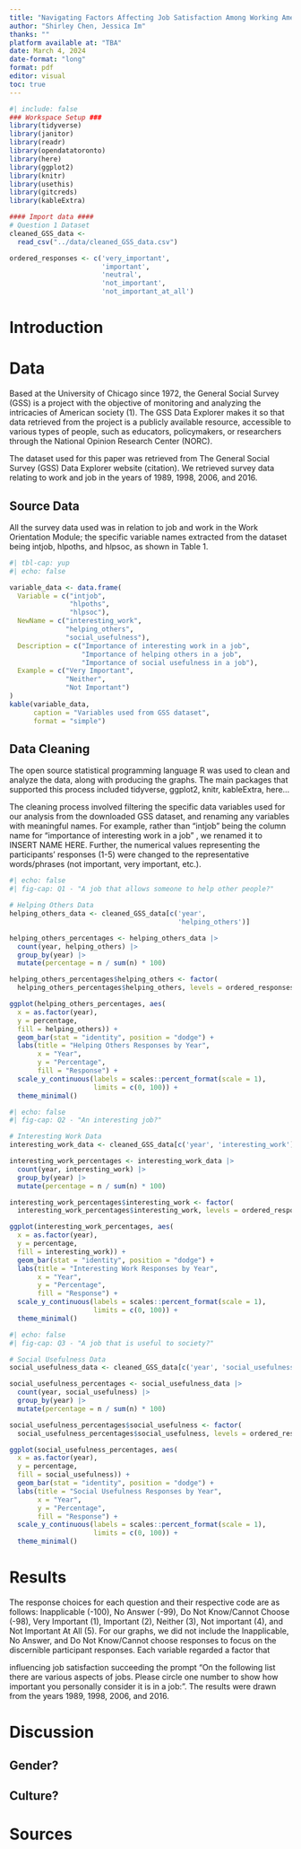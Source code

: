 ```yaml
---
title: "Navigating Factors Affecting Job Satisfaction Among Working Americans"
author: "Shirley Chen, Jessica Im"
thanks: ""
platform available at: "TBA"
date: March 4, 2024
date-format: "long" 
format: pdf
editor: visual
toc: true
---
```


```r
#| include: false
### Workspace Setup ###
library(tidyverse)
library(janitor)
library(readr)
library(opendatatoronto)
library(here)
library(ggplot2)
library(knitr)
library(usethis)
library(gitcreds)
library(kableExtra)

#### Import data ####
# Question 1 Dataset
cleaned_GSS_data <-
  read_csv("../data/cleaned_GSS_data.csv")

ordered_responses <- c('very_important', 
                       'important',
                       'neutral',
                       'not_important',
                       'not_important_at_all')
```

# Introduction

# Data

Based at the University of Chicago since 1972, the General Social Survey (GSS) is a project with the objective of monitoring and analyzing the intricacies of American society (1). The GSS Data Explorer makes it so that data retrieved from the project is a publicly available resource, accessible to various types of people, such as educators, policymakers, or researchers through the National Opinion Research Center (NORC).

The dataset used for this paper was retrieved from The General Social Survey (GSS) Data Explorer website (citation). We retrieved survey data relating to work and job in the years of 1989, 1998, 2006, and 2016.

## Source Data

All the survey data used was in relation to job and work in the Work Orientation Module; the specific variable names extracted from the dataset being intjob, hlpoths, and hlpsoc, as shown in Table 1.

```r
#| tbl-cap: yup 
#| echo: false

variable_data <- data.frame( 
  Variable = c("intjob", 
               "hlpoths", 
               "hlpsoc"), 
  NewName = c("interesting_work", 
              "helping_others", 
              "social_usefulness"), 
  Description = c("Importance of interesting work in a job",
                  "Importance of helping others in a job",
                  "Importance of social usefulness in a job"), 
  Example = c("Very Important", 
              "Neither", 
              "Not Important")
)
kable(variable_data, 
      caption = "Variables used from GSS dataset",
      format = "simple")

```

## Data Cleaning

The open source statistical programming language R was used to clean and analyze the data, along with producing the graphs. The main packages that supported this process included tidyverse, ggplot2, knitr, kableExtra, here…

The cleaning process involved filtering the specific data variables used for our analysis from the downloaded GSS dataset, and renaming any variables with meaningful names. For example, rather than “intjob” being the column name for “importance of interesting work in a job” , we renamed it to INSERT NAME HERE. Further, the numerical values representing the participants’ responses (1-5) were changed to the representative words/phrases (not important, very important, etc.). 

```r
#| echo: false
#| fig-cap: Q1 - "A job that allows someone to help other people?"

# Helping Others Data
helping_others_data <- cleaned_GSS_data[c('year',
                                          'helping_others')]

helping_others_percentages <- helping_others_data |>
  count(year, helping_others) |>
  group_by(year) |>
  mutate(percentage = n / sum(n) * 100) 

helping_others_percentages$helping_others <- factor(
  helping_others_percentages$helping_others, levels = ordered_responses)

ggplot(helping_others_percentages, aes(
  x = as.factor(year),
  y = percentage, 
  fill = helping_others)) +
  geom_bar(stat = "identity", position = "dodge") +
  labs(title = "Helping Others Responses by Year",
       x = "Year",
       y = "Percentage",
       fill = "Response") +
  scale_y_continuous(labels = scales::percent_format(scale = 1), 
                     limits = c(0, 100)) + 
  theme_minimal()
```

```r
#| echo: false
#| fig-cap: Q2 - "An interesting job?"

# Interesting Work Data
interesting_work_data <- cleaned_GSS_data[c('year', 'interesting_work')]

interesting_work_percentages <- interesting_work_data |>
  count(year, interesting_work) |>
  group_by(year) |>
  mutate(percentage = n / sum(n) * 100) 

interesting_work_percentages$interesting_work <- factor(
  interesting_work_percentages$interesting_work, levels = ordered_responses)

ggplot(interesting_work_percentages, aes(
  x = as.factor(year),
  y = percentage, 
  fill = interesting_work)) +
  geom_bar(stat = "identity", position = "dodge") +
  labs(title = "Interesting Work Responses by Year",
       x = "Year",
       y = "Percentage",
       fill = "Response") +
  scale_y_continuous(labels = scales::percent_format(scale = 1), 
                     limits = c(0, 100)) + 
  theme_minimal()
```

```r
#| echo: false
#| fig-cap: Q3 - "A job that is useful to society?"

# Social Usefulness Data
social_usefulness_data <- cleaned_GSS_data[c('year', 'social_usefulness')]

social_usefulness_percentages <- social_usefulness_data |>
  count(year, social_usefulness) |>
  group_by(year) |>
  mutate(percentage = n / sum(n) * 100) 

social_usefulness_percentages$social_usefulness <- factor(
  social_usefulness_percentages$social_usefulness, levels = ordered_responses)

ggplot(social_usefulness_percentages, aes(
  x = as.factor(year),
  y = percentage, 
  fill = social_usefulness)) +
  geom_bar(stat = "identity", position = "dodge") +
  labs(title = "Social Usefulness Responses by Year",
       x = "Year",
       y = "Percentage",
       fill = "Response") +
  scale_y_continuous(labels = scales::percent_format(scale = 1), 
                     limits = c(0, 100)) + 
  theme_minimal()
```

# Results

The response choices for each question and their respective code are as follows: Inapplicable (-100), No Answer (-99), Do Not Know/Cannot Choose (-98), Very Important (1), Important (2), Neither (3), Not important (4), and Not Important At All (5). For our graphs, we did not include the Inapplicable, No Answer, and Do Not Know/Cannot choose responses to focus on the discernible participant responses. Each variable regarded a factor that 

influencing job satisfaction succeeding the prompt “On the following list there are various aspects of jobs. Please circle one number to show how important you personally consider it is in a job:”. The results were drawn from the years 1989, 1998, 2006, and 2016.

# Discussion

## Gender?

## Culture?

# Sources
